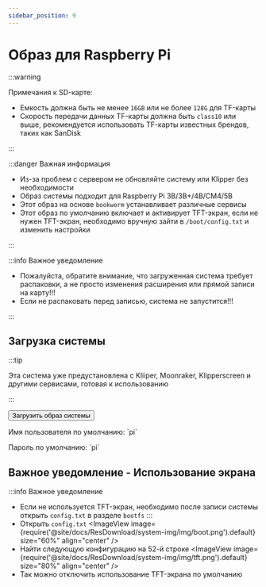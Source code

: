 ```yaml
---
sidebar_position: 9
---
```








# Образ для Raspberry Pi

  :::warning

  Примечания к SD-карте:

  * Емкость должна быть не менее `16GB` или не более `128G` для TF-карты
  * Скорость передачи данных TF-карты должна быть `class10` или выше, рекомендуется использовать TF-карты известных брендов, таких как SanDisk

  :::

  :::danger Важная информация

  * Из-за проблем с сервером не обновляйте систему или Klipper без необходимости
  * Образ системы подходит для Raspberry Pi 3B/3B+/4B/CM4/5B
  * Этот образ на основе `bookworm` устанавливает различные сервисы
  * Этот образ по умолчанию включает и активирует TFT-экран, если не нужен TFT-экран, необходимо вручную зайти в `/boot/config.txt` и изменить настройки

  :::

  :::info Важное уведомление

  * Пожалуйста, обратите внимание, что загруженная система требует распаковки, а не просто изменения расширения или прямой записи на карту!!!
  * Если не распаковать перед записью, система не запустится!!!

  :::


## Загрузка системы

  <Tabs>
    <TabItem value="flyos" label="Образ для Raspberry Pi" default>

  :::tip

  Эта система уже предустановлена с Kliiper, Moonraker, Klipperscreen и другими сервисами, готовая к использованию

  :::

  <Button variant="contained" disableElevation href="https://cdn.mellow.klipper.cn/IMG/Beta/RPI-TFT-IMG-new.img.xz">Загрузить образ системы</Button>

  <Tabs>
  <TabItem value="fly" label="Обычные пользователи" default>
  <p>Имя пользователя по умолчанию: `pi`</p>
  <p>Пароль по умолчанию: `pi`</p>
    </TabItem>
  </Tabs>
    </TabItem>
  </Tabs>

## Важное уведомление - Использование экрана
  :::info Важное уведомление
  * Если не используется TFT-экран, необходимо после записи системы открыть `config.txt` в разделе `bootfs`
  :::
  * Открыть `config.txt`
    <ImageView image={require('@site/docs/ResDownload/system-img/img/boot.png').default} size="60%" align="center" />
  * Найти следующую конфигурацию на 52-й строке
    <ImageView image={require('@site/docs/ResDownload/system-img/img/tft.png').default} size="80%" align="center" />
  * Так можно отключить использование TFT-экрана по умолчанию